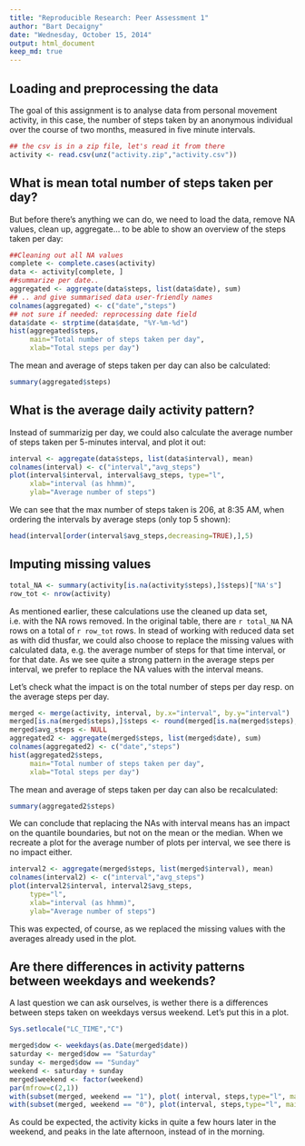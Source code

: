 ```yaml
---
title: "Reproducible Research: Peer Assessment 1"
author: "Bart Decaigny"
date: "Wednesday, October 15, 2014"
output: html_document
keep_md: true
---
```



## Loading and preprocessing the data

The goal of this assignment is to analyse data from personal movement
activity, in this case, the number of steps taken by an anonymous individual
over the course of two months, measured in five minute intervals.
```r
## the csv is in a zip file, let's read it from there
activity <- read.csv(unz("activity.zip","activity.csv"))
```

## What is mean total number of steps taken per day?
But before there's anything we can do, we need to load the data, remove NA 
values, clean up, aggregate... to be able to show an overview of the steps 
taken per day:  
```r
##Cleaning out all NA values
complete <- complete.cases(activity)
data <- activity[complete, ]
##summarize per date..
aggregated <- aggregate(data$steps, list(data$date), sum)
## .. and give summarised data user-friendly names
colnames(aggregated) <- c("date","steps")
## not sure if needed: reprocessing date field
data$date <- strptime(data$date, "%Y-%m-%d")
hist(aggregated$steps, 
     main="Total number of steps taken per day", 
     xlab="Total steps per day")
```

The mean and average of steps taken per day can also be calculated:  
```r
summary(aggregated$steps)
```


## What is the average daily activity pattern?
Instead of summarizig per day, we could also calculate the average number of 
steps taken per 5-minutes interval, and plot it out:
```r
interval <- aggregate(data$steps, list(data$interval), mean)
colnames(interval) <- c("interval","avg_steps")
plot(interval$interval, interval$avg_steps, type="l", 
     xlab="interval (as hhmm)", 
     ylab="Average number of steps")
```

We can see that the max number of steps taken is 206, at 8:35 AM, when ordering
the intervals by average steps (only top 5 shown):
```r
head(interval[order(interval$avg_steps,decreasing=TRUE),],5)
```


## Imputing missing values
```r
total_NA <- summary(activity[is.na(activity$steps),]$steps)["NA's"]
row_tot <- nrow(activity)
```
As mentioned earlier, these calculations use the cleaned up data set, i.e. with
the NA rows removed. In the original table, there are  `r total_NA` NA rows on 
a total of `r row_tot` rows. In stead of working with reduced data set as with 
did thusfar, we could also choose to replace the missing values with calculated 
data, e.g. the average number of steps for that time interval, or for that date.
As we see quite a strong pattern in the average steps per interval, we prefer to
replace the NA values with the interval means.

Let's check what the impact is on the total number of steps per day resp. on 
the average steps per day.  
```r
merged <- merge(activity, interval, by.x="interval", by.y="interval")
merged[is.na(merged$steps),]$steps <- round(merged[is.na(merged$steps),]$avg_steps,0)
merged$avg_steps <- NULL
aggregated2 <- aggregate(merged$steps, list(merged$date), sum)
colnames(aggregated2) <- c("date","steps")
hist(aggregated2$steps, 
     main="Total number of steps taken per day", 
     xlab="Total steps per day")
```

The mean and average of steps taken per day can also be recalculated:  
```r
summary(aggregated2$steps)
```
We can conclude that replacing the NAs with interval means has an impact on 
the quantile boundaries, but not on the mean or the median. When we recreate a 
plot for the average number of plots per interval, we see there is no impact either.  
```r
interval2 <- aggregate(merged$steps, list(merged$interval), mean)
colnames(interval2) <- c("interval","avg_steps")
plot(interval2$interval, interval2$avg_steps, 
     type="l", 
     xlab="interval (as hhmm)", 
     ylab="Average number of steps")
```

This was expected, of course, as we replaced the missing values with the averages 
already used in the plot.


## Are there differences in activity patterns between weekdays and weekends?
A last question we can ask ourselves, is wether there is a differences between steps taken on weekdays versus weekend. Let's put this in a plot.
```r
Sys.setlocale("LC_TIME","C")
```
```r
merged$dow <- weekdays(as.Date(merged$date))
saturday <- merged$dow == "Saturday"
sunday <- merged$dow == "Sunday"
weekend <- saturday + sunday
merged$weekend <- factor(weekend)
par(mfrow=c(2,1))
with(subset(merged, weekend == "1"), plot( interval, steps,type="l", main="weekend"))
with(subset(merged, weekend == "0"), plot(interval, steps,type="l", main="weekdays"))
```  
  
  
  As could be expected, the activity kicks in quite a few hours later in the weekend, and peaks in the late afternoon, instead of in the morning.